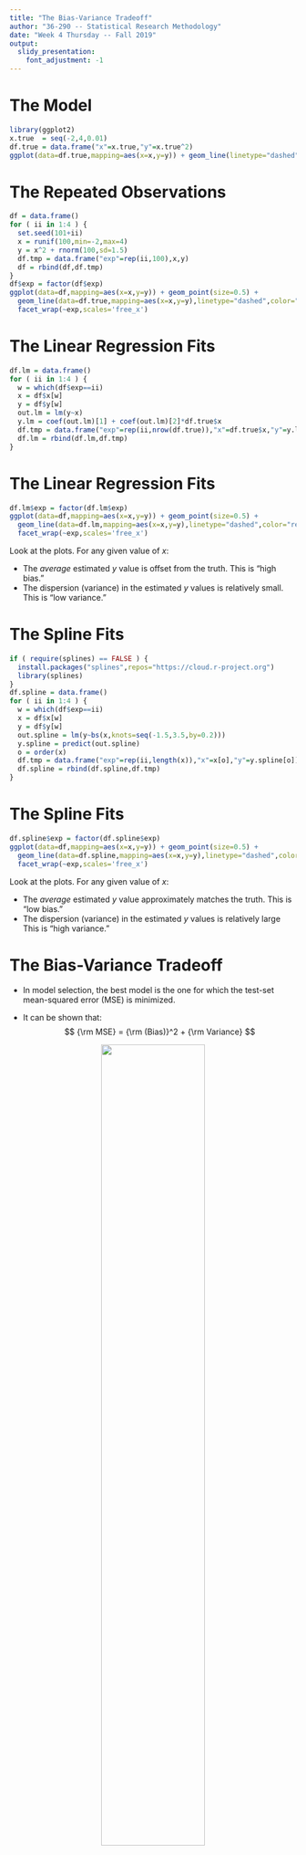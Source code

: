 ```yaml
---
title: "The Bias-Variance Tradeoff"
author: "36-290 -- Statistical Research Methodology"
date: "Week 4 Thursday -- Fall 2019"
output:
  slidy_presentation:
    font_adjustment: -1
---
```


The Model
===

```r
library(ggplot2)
x.true  = seq(-2,4,0.01)
df.true = data.frame("x"=x.true,"y"=x.true^2)
ggplot(data=df.true,mapping=aes(x=x,y=y)) + geom_line(linetype="dashed",color="red",size=1.5) + ylim(-2,18)
```

The Repeated Observations
===

```r
df = data.frame()
for ( ii in 1:4 ) {
  set.seed(101+ii)
  x = runif(100,min=-2,max=4)
  y = x^2 + rnorm(100,sd=1.5)
  df.tmp = data.frame("exp"=rep(ii,100),x,y)
  df = rbind(df,df.tmp)
}
df$exp = factor(df$exp)
ggplot(data=df,mapping=aes(x=x,y=y)) + geom_point(size=0.5) + 
  geom_line(data=df.true,mapping=aes(x=x,y=y),linetype="dashed",color="red",size=1.5) + xlim(-2,4) + ylim(-2,18) + 
  facet_wrap(~exp,scales='free_x')
```

The Linear Regression Fits
===

```r
df.lm = data.frame()
for ( ii in 1:4 ) {
  w = which(df$exp==ii)
  x = df$x[w]
  y = df$y[w]
  out.lm = lm(y~x)
  y.lm = coef(out.lm)[1] + coef(out.lm)[2]*df.true$x
  df.tmp = data.frame("exp"=rep(ii,nrow(df.true)),"x"=df.true$x,"y"=y.lm)
  df.lm = rbind(df.lm,df.tmp)
}
```

The Linear Regression Fits
===

```r
df.lm$exp = factor(df.lm$exp)
ggplot(data=df,mapping=aes(x=x,y=y)) + geom_point(size=0.5) + 
  geom_line(data=df.lm,mapping=aes(x=x,y=y),linetype="dashed",color="red",size=1.5) + xlim(-2,4) + ylim(-2,18) + 
  facet_wrap(~exp,scales='free_x')
```
Look at the plots. For any given value of $x$:

- The *average* estimated $y$ value is offset from the truth. This is "high bias."
- The dispersion (variance) in the estimated $y$ values is relatively small. This is "low variance."

The Spline Fits
===

```r
if ( require(splines) == FALSE ) {
  install.packages("splines",repos="https://cloud.r-project.org")
  library(splines)
}
df.spline = data.frame()
for ( ii in 1:4 ) {
  w = which(df$exp==ii)
  x = df$x[w]
  y = df$y[w]
  out.spline = lm(y~bs(x,knots=seq(-1.5,3.5,by=0.2)))
  y.spline = predict(out.spline)
  o = order(x)
  df.tmp = data.frame("exp"=rep(ii,length(x)),"x"=x[o],"y"=y.spline[o])
  df.spline = rbind(df.spline,df.tmp)
}
```

The Spline Fits
===

```r
df.spline$exp = factor(df.spline$exp)
ggplot(data=df,mapping=aes(x=x,y=y)) + geom_point(size=0.5) + 
  geom_line(data=df.spline,mapping=aes(x=x,y=y),linetype="dashed",color="red",size=1.5) + xlim(-2,4) + ylim(-2,18) + 
  facet_wrap(~exp,scales='free_x')
```
Look at the plots. For any given value of $x$:

- The *average* estimated $y$ value approximately matches the truth. This is "low bias."
- The dispersion (variance) in the estimated $y$ values is relatively large This is "high variance."

The Bias-Variance Tradeoff
===

- In model selection, the best model is the one for which the test-set mean-squared error (MSE) is minimized.

- It can be shown that:
$$
{\rm MSE} = {\rm (Bias)}^2 + {\rm Variance}
$$

<center>![](http://www.stat.cmu.edu/~pfreeman/Flexibility.png){width=60%}</center>

Look at the figure to the right, and the uppermost curve (which is the test-set MSE). Towards the left, the model is insufficiently flexible: high bias, low variance. Towards the right, the model is overly flexible: low bias, high variance. The optimal amount of flexibility lies somewhere in the middle.
